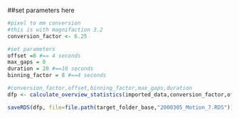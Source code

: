 ##set parameters here
```r
#pixel to mm conversion
#this is with magnifaction 3.2
conversion_factor <- 6.25

#set parameters
offset =8 #== 4 seconds
max_gaps = 0 
duration = 20 #==10 seconds
binning_factor = 8 #==4 seconds

#conversion_factor,offset,binning_factor,max_gaps,duration
dfp <- calculate_overview_statistics(imported_data,conversion_factor,offset,binning_factor,max_gaps,duration)

saveRDS(dfp, file=file.path(target_folder_base,"2000305_Motion_7.RDS"))
```